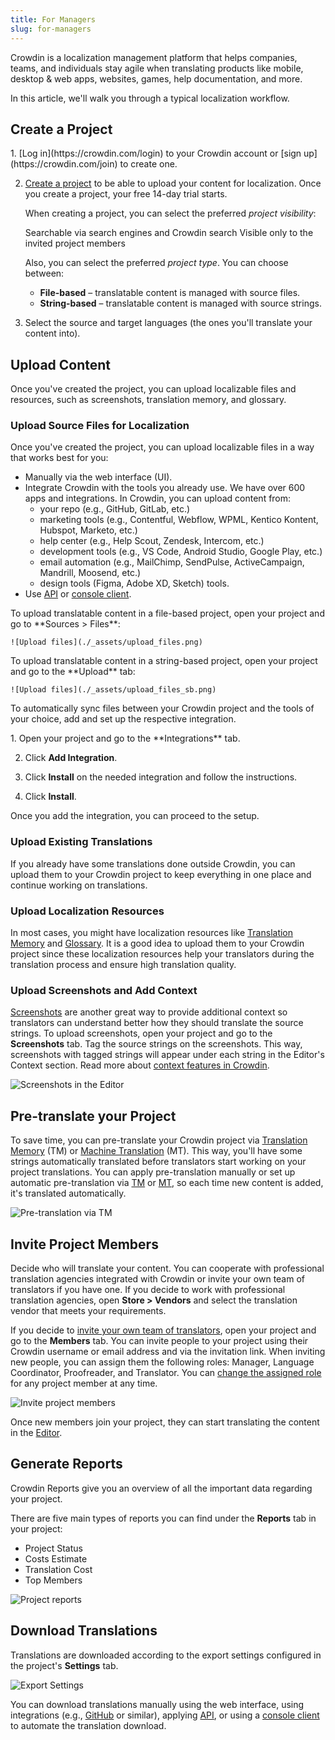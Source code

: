 ```yaml
---
title: For Managers
slug: for-managers
---
```


[//]: # (https://support.crowdin.com/translation-process-overview/)


Crowdin is a localization management platform that helps companies, teams, and individuals stay agile when translating products like mobile, desktop & web apps, websites, games, help documentation, and more.

In this article, we'll walk you through a typical localization workflow.

## Create a Project

<Steps>
  1. [Log in](https://crowdin.com/login) to your Crowdin account or [sign up](https://crowdin.com/join) to create one.

  2. [Create a project](/creating-project) to be able to upload your content for localization. Once you create a project, your free 14-day trial starts.

      When creating a project, you can select the preferred *project visibility*:

      <CardGrid>
        <Card title="Public project" icon="information">
          Searchable via search engines and Crowdin search
        </Card>
        <Card title="Private project" icon="seti:lock">
          Visible only to the invited project members
        </Card>
      </CardGrid>

      Also, you can select the preferred *project type*. You can choose between:

      * <Icon name="mdi:file-document" class="inline-icon" /> **File-based** &ndash; translatable content is managed with source files.
      * <Icon name="mdi:format-list-bulleted" class="inline-icon" /> **String-based** &ndash; translatable content is managed with source strings.

  3. Select the source and target languages (the ones you'll translate your content into).
</Steps>

## Upload Content

Once you've created the project, you can upload localizable files and resources, such as screenshots, translation memory, and glossary.

### Upload Source Files for Localization

Once you've created the project, you can upload localizable files in a way that works best for you:

* Manually via the web interface (UI).
* Integrate Crowdin with the tools you already use. We have over 600 apps and integrations. In Crowdin, you can upload content from:
  * your repo (e.g., GitHub, GitLab, etc.)
  * marketing tools (e.g., Contentful, Webflow, WPML, Kentico Kontent, Hubspot, Marketo, etc.)
  * help center (e.g., Help Scout, Zendesk, Intercom, etc.)
  * development tools (e.g., VS Code, Android Studio, Google Play, etc.)
  * email automation (e.g., MailChimp, SendPulse, ActiveCampaign, Mandrill, Moosend, etc.)
  * design tools (Figma, Adobe XD, Sketch) tools.
* Use [API](https://developer.crowdin.com/api/v2/) or [console client](https://crowdin.github.io/crowdin-cli/).

<Tabs syncKey="projectType">
  <TabItem label="File-based project">
    To upload translatable content in a file-based project, open your project and go to **Sources > Files**:

    ![Upload files](./_assets/upload_files.png)
  </TabItem>
  <TabItem label="String-based project">
    To upload translatable content in a string-based project, open your project and go to the **Upload** tab:

    ![Upload files](./_assets/upload_files_sb.png)
  </TabItem>
</Tabs>

To automatically sync files between your Crowdin project and the tools of your choice, add and set up the respective integration.

<Steps>
  1. Open your project and go to the **Integrations** tab.

  2. Click **Add Integration**.

  3. Click **Install** on the needed integration and follow the instructions.

  4. Click **Install**.
</Steps>

Once you add the integration, you can proceed to the setup.

<LinkCard
  title="View a list of tools you can integrate with Crowdin"
  href="https://store.crowdin.com"
  target="_blank"
/>

### Upload Existing Translations

If you already have some translations done outside Crowdin, you can upload them to your Crowdin project to keep everything in one place and continue working on translations.

<LinkCard
  title="Read more about Uploading Existing Translations"
  href="/uploading-translations"
/>

### Upload Localization Resources

In most cases, you might have localization resources like [Translation Memory](/translation-memory) and [Glossary](/glossary). It is a good idea to upload them to your Crowdin project since these localization resources help your translators during the translation process and ensure high translation quality.

### Upload Screenshots and Add Context

[Screenshots](/screenshots) are another great way to provide additional context so translators can understand better how they should translate the source strings. To upload screenshots, open your project and go to the **Screenshots** tab. Tag the source strings on the screenshots. This way, screenshots with tagged strings will appear under each string in the Editor's Context section.
Read more about [context features in Crowdin](https://crowdin.com/blog/2019/11/05/no-context-no-quality-give-translators-context-to-get-better-translations).

![Screenshots in the Editor](./_assets/screenshots_in_editor.png)

<LinkCard
  title="Translate Your UI with Crowdin's Screen Translation Feature"
  description="Crowdin's Screen Translation simplifies UI localization by allowing users to translate interface elements with a real-time preview of your app design."
  href="https://crowdin.com/translate-ui-with-crowdin"
/>

## Pre-translate your Project

To save time, you can pre-translate your Crowdin project via [Translation Memory](/translation-memory) (TM) or [Machine Translation](/machine-translation) (MT). This way, you'll have some strings automatically translated before translators start working on your project translations. You can apply pre-translation manually or set up automatic pre-translation via [TM](/project-settings/translation-memories) or [MT](/project-settings#machine-translation), so each time new content is added, it's translated automatically.

![Pre-translation via TM](./_assets/pre_translation.png)

## Invite Project Members

Decide who will translate your content. You can cooperate with professional translation agencies integrated with Crowdin or invite your own team of translators if you have one. If you decide to work with professional translation agencies, open **Store > Vendors** and select the translation vendor that meets your requirements.

If you decide to [invite your own team of translators](/team-management), open your project and go to the **Members** tab. You can invite people to your project using their Crowdin username or email address and via the invitation link. When inviting new people, you can assign them the following roles: Manager, Language Coordinator, Proofreader, and Translator. You can [change the assigned role](/team-management) for any project member at any time.

![Invite project members](./_assets/invite_dialog.png)

Once new members join your project, they can start translating the content in the [Editor](/online-editor).

## Generate Reports

Crowdin Reports give you an overview of all the important data regarding your project.

There are five main types of reports you can find under the **Reports** tab in your project:

* Project Status
* Costs Estimate
* Translation Cost
* Top Members

![Project reports](./_assets/reports_general.png)

<LinkCard
  title="Read more about Reports"
  href="/project-reports"
/>

## Download Translations

Translations are downloaded according to the export settings configured in the project's **Settings** tab.

![Export Settings](./_assets/project_settings_export.png)

You can download translations manually using the web interface, using integrations (e.g., [GitHub](/github-integration) or similar), applying [API](https://developer.crowdin.com/api/v2/), or using a [console client](https://crowdin.github.io/crowdin-cli/) to automate the translation download.

<LinkCard
  title="Read more about Downloading Translations"
  href="/downloading-translations"
/>
